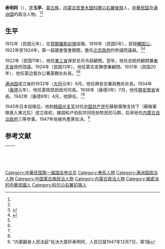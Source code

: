 '''寿明阿'''（{{bd|1885年||1947年|}}），[[字|字]]'''玉亭'''，[[蒙古族|蒙古族]]，[[内蒙古|内蒙古]][[哲里木盟|哲里木盟]][[科尔沁右翼后旗|科爾沁右翼後旗]]人，[[中華民國|中華民国]]及[[满洲国|满洲国]]的政治人物。<ref name=xyc/><ref name=lsl/>

==生平==
1912年（民国元年），任[[郭尔罗斯前旗|郭爾羅斯前旗]]協理。1916年（民国5年），获授[[辅国公|輔国公]]。1922年至1924年，第一屆國會復會期間，擔任[[中华民国北京政府|北京政府]]的参議院議員。<ref name=xyc>{{Cite book|author = 徐友春主編|title = 民国人物大辞典 増訂版|year = 2007|publisher = 河北人民出版社|isbn = 978-7-202-03014-1}}</ref><ref name=lsl>{{Cite book|author = 劉寿林等編|title = 民国職官年表|year = 1995|publisher = [[中華書局|中華書局]]|isbn = 7-101-01320-1}}</ref>

1922年（民国11年），他任[[東三省|東三省]]保安总司令部顧問。翌年，他任总統府顧問兼[[奉天省|奉天省]]政府諮議。1924年（民国13年），他任蒙古宣撫使署顧問。1931年（民国20年），他任蒙边督办公署蒙務处处長。<ref name=xyc/><ref name=lsl/>

[[满洲国|满洲国]]成立後的1932年（[[大同_(满洲国)|大同]]元年）6月，他任興安总署政務处处長。1934年（[[康德|康德]]元年），他任蒙政部民政司司長。1936年（康德3年）7月，他任[[興安省_(解放區)|興安南省]]省長。1942年（康德9年）4月，他辞任。<ref name=xyc/><ref name=lsl/>

1945年日本投降后，他和[[韩国光复军|韩国光复军]]对抗[[中国共产党|中国共产党]]在蘇聯軍隊支持下（蘇聯軍隊進入東北后）成立政权，據說和卢伯航共同抢劫牧民的马群。后来他任[[内蒙古自治政府|内蒙古自治政府]]三等参事。1947年他被共產黨处决。<ref>“内蒙翻身人民法庭”处决大蒙奸寿明阿，人民日报1947年12月7日，第1版</ref>

== 参考文献 ==
{{reflist}}

{| class="wikitable" style="margin:0 auto"
|- 
!　{{Manchukuo}}
{{先代次代|[[興安总省|興安南省長]]|<small>1936年7月 - 1942年4月</small>|[[业喜海顺|业喜海顺]]|[[博彦满都|博彦满都]]}}
|}

{{DEFAULTSORT:S寿}}
[[Category:中華民国第一届国会参议员|Category:中華民国第一届国会参议员]]
[[Category:奉系人物|Category:奉系人物]]
[[Category:满洲国政治人物|Category:满洲国政治人物]]
[[Category:中国蒙古族政治人物|Category:中国蒙古族政治人物]]
[[Category:内蒙古政治人物|Category:内蒙古政治人物]]
[[Category:被處決的中華民國人|Category:被處決的中華民國人]]
[[Category:科尔沁右翼前旗人|Category:科尔沁右翼前旗人]]